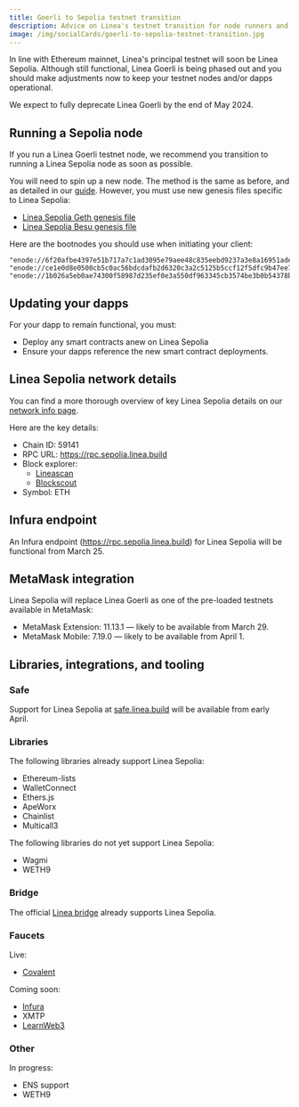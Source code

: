 ```yaml
---
title: Goerli to Sepolia testnet transition
description: Advice on Linea's testnet transition for node runners and developers
image: /img/socialCards/goerli-to-sepolia-testnet-transition.jpg
---
```


In line with Ethereum mainnet, Linea's principal testnet will soon be Linea Sepolia. Although still functional, Linea Goerli is being phased out and you should make adjustments now to keep your testnet nodes and/or dapps operational.

We expect to fully deprecate Linea Goerli by the end of May 2024.

## Running a Sepolia node

If you run a Linea Goerli testnet node, we recommend you transition to running a Linea Sepolia node as soon as possible.

You will need to spin up a new node. The method is the same as before, and as detailed in our [guide](/build-on-linea/run-a-node). However, you must use new genesis files specific to Linea Sepolia:

- [Linea Sepolia Geth genesis file](pathname:///files/sepolia/genesis-sepolia-geth.json)
- [Linea Sepolia Besu genesis file](pathname:///files/sepolia/genesis-sepolia-besu.json)

Here are the bootnodes you should use when initiating your client:

```
"enode://6f20afbe4397e51b717a7c1ad3095e79aee48c835eebd9237a3e8a16951ade1fe0e66e981e30ea269849fcb6ba03d838da37f524fabd2a557474194a2e2604fa@18.221.100.27:31002"
"enode://ce1e0d8e0500cb5c0ac56bdcdafb2d6320c3a2c5125b5ccf12f5dfc9b47ee74acbcafc32559017613136c9c36a0ce74ba4f83b7fb8244f099f3b15708d9d3129@3.23.75.47:31000"
"enode://1b026a5eb0ae74300f58987d235ef0e3a550df963345cb3574be3b0b54378bd11f14dfd515a8976f2c2d2826090e9507b8ccc24f896a9ffffffcabcfd996a733@3.129.120.128:31001"
```

## Updating your dapps

For your dapp to remain functional, you must:

- Deploy any smart contracts anew on Linea Sepolia
- Ensure your dapps reference the new smart contract deployments.

## Linea Sepolia network details

You can find a more thorough overview of key Linea Sepolia details on our [network info page](/use-mainnet/info-contracts). 

Here are the key details:

- Chain ID: 59141
- RPC URL: https://rpc.sepolia.linea.build
- Block explorer: 
    - [Lineascan](https://sepolia.lineascan.build)
    - [Blockscout](https://explorer.sepolia.linea.build)
- Symbol: ETH

## Infura endpoint

An Infura endpoint (https://rpc.sepolia.linea.build) for Linea Sepolia will be functional from 
March 25.

## MetaMask integration

Linea Sepolia will replace Linea Goerli as one of the pre-loaded testnets available in MetaMask:

- MetaMask Extension: 11.13.1 — likely to be available from March 29.
- MetaMask Mobile: 7.19.0 — likely to be available from April 1.

## Libraries, integrations, and tooling

### Safe

Support for Linea Sepolia at [safe.linea.build](https://safe.linea.build/welcome) will be 
available from early April.

### Libraries

The following libraries already support Linea Sepolia:

- Ethereum-lists
- WalletConnect
- Ethers.js 
- ApeWorx
- Chainlist
- Multicall3

The following libraries do not yet support Linea Sepolia:

- Wagmi
- WETH9

### Bridge

The official [Linea bridge](https://bridge.linea.build/) already supports Linea Sepolia.

### Faucets

Live: 
- [Covalent](https://www.covalenthq.com/faucet/)

Coming soon:
- [Infura](https://www.infura.io/faucet/linea)
- XMTP
- [LearnWeb3](https://learnweb3.io/faucets/)

### Other

In progress:
- ENS support
- WETH9
